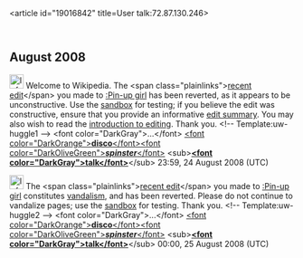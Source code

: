 <article id="19016842" title=User talk:72.87.130.246>
	<talkpage id="19016842" title="User talk:72.87.130.246">
== August 2008 ==

[[Image:Information.png|25px]] Welcome to Wikipedia. The &lt;span class=&quot;plainlinks&quot;&gt;[http://en.wikipedia.org/wiki/Pin-up_girl?diff=234030781 recent edit]&lt;/span&gt; you made to [[:Pin-up girl]] has been reverted, as it appears to be unconstructive. Use the [[Wikipedia:Sandbox|sandbox]] for testing; if you believe the edit was constructive, ensure that you provide an informative [[Help:Edit summary|edit summary]]. You may also wish to read the [[Wikipedia:Introduction|introduction to editing]]. Thank you. &lt;!-- Template:uw-huggle1 --&gt; &lt;font color=&quot;DarkGray&quot;&gt;...&lt;/font&gt; [[User:discospinster|&lt;font color=&quot;DarkOrange&quot;&gt;'''disco'''&lt;/font&gt;&lt;font color=&quot;DarkOliveGreen&quot;&gt;'''''spinster'''''&lt;/font&gt;]] &lt;sub&gt;[[User talk:discospinster|'''&lt;font color=&quot;DarkGray&quot;&gt;talk&lt;/font&gt;''']]&lt;/sub&gt; 23:59, 24 August 2008 (UTC)

[[Image:Information.png|25px]] The &lt;span class=&quot;plainlinks&quot;&gt;[http://en.wikipedia.org/wiki/Pin-up_girl?diff=234031199 recent edit]&lt;/span&gt; you made to [[:Pin-up girl]] constitutes [[Wikipedia:Vandalism|vandalism]], and has been reverted. Please do not continue to vandalize pages; use the [[Wikipedia:Sandbox|sandbox]] for testing. Thank you. &lt;!-- Template:uw-huggle2 --&gt; &lt;font color=&quot;DarkGray&quot;&gt;...&lt;/font&gt; [[User:discospinster|&lt;font color=&quot;DarkOrange&quot;&gt;'''disco'''&lt;/font&gt;&lt;font color=&quot;DarkOliveGreen&quot;&gt;'''''spinster'''''&lt;/font&gt;]] &lt;sub&gt;[[User talk:discospinster|'''&lt;font color=&quot;DarkGray&quot;&gt;talk&lt;/font&gt;''']]&lt;/sub&gt; 00:00, 25 August 2008 (UTC)
	</talkpage>
</article>